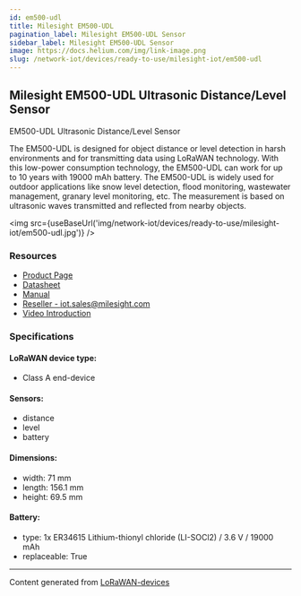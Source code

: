 ```yaml
---
id: em500-udl
title: Milesight EM500-UDL
pagination_label: Milesight EM500-UDL Sensor
sidebar_label: Milesight EM500-UDL Sensor
image: https://docs.helium.com/img/link-image.png
slug: /network-iot/devices/ready-to-use/milesight-iot/em500-udl
---
```



## Milesight EM500-UDL Ultrasonic Distance/Level Sensor

EM500-UDL Ultrasonic Distance/Level Sensor

The EM500-UDL is designed for object distance or level detection in harsh environments and for
transmitting data using LoRaWAN technology. With this low-power consumption technology, the
EM500-UDL can work for up to 10 years with 19000 mAh battery. The EM500-UDL is widely used for
outdoor applications like snow level detection, flood monitoring, wastewater management, granary
level monitoring, etc. The measurement is based on ultrasonic waves transmitted and reflected from
nearby objects.

<img src={useBaseUrl('img/network-iot/devices/ready-to-use/milesight-iot/em500-udl.jpg')} />

### Resources

- [Product Page](https://www.milesight-iot.com/lorawan/sensor/em500-udl/)
- [Datasheet](https://resource.milesight-iot.com/milesight/document/em500-udl-datasheet-en.pdf)
- [Manual](https://resource.milesight-iot.com/milesight/document/em500-series-user-guide-en.pdf)
- [Reseller - iot.sales@milesight.com](https://www.milesight-iot.com/contact-us/)
- [Video Introduction](https://youtu.be/01_4w6LDPX4)

### Specifications

#### LoRaWAN device type:

- Class A end-device

#### Sensors:

- distance
- level
- battery

#### Dimensions:

- width: 71 mm
- length: 156.1 mm
- height: 69.5 mm

#### Battery:

- type: 1x ER34615 Lithium-thionyl chloride (LI-SOCl2) / 3.6 V / 19000 mAh
- replaceable: True

---

Content generated from [LoRaWAN-devices](https://github.com/TheThingsNetwork/lorawan-devices)
